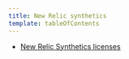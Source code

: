 ```yaml
---
title: New Relic synthetics
template: tableOfContents
---
```


* [New Relic Synthetics licenses](/docs/licenses/product-or-service-licenses/new-relic-synthetics/new-relic-synthetics-licenses)
